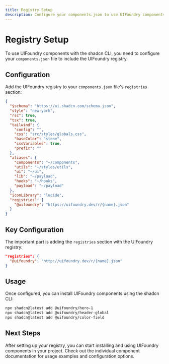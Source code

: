 ```yaml
---
title: Registry Setup
description: Configure your components.json to use UIFoundry components with the shadcn CLI
---
```


# Registry Setup

To use UIFoundry components with the shadcn CLI, you need to configure your `components.json` file to include the UIFoundry registry.

## Configuration

Add the UIFoundry registry to your `components.json` file's `registries` section:

```json title="components.json"
{
  "$schema": "https://ui.shadcn.com/schema.json",
  "style": "new-york",
  "rsc": true,
  "tsx": true,
  "tailwind": {
    "config": "",
    "css": "src/styles/globals.css",
    "baseColor": "stone",
    "cssVariables": true,
    "prefix": ""
  },
  "aliases": {
    "components": "~/components",
    "utils": "~/styles/utils",
    "ui": "~/ui",
    "lib": "~/payload",
    "hooks": "~/hooks",
    "payload": "~/payload"
  },
  "iconLibrary": "lucide",
  "registries": {
    "@uifoundry": "https://uifoundry.dev/r/{name}.json"
  }
}
```

## Key Configuration

The important part is adding the `registries` section with the UIFoundry registry:

```json
"registries": {
  "@uifoundry": "http://uifoundry.dev/r/{name}.json"
}
```

## Usage

Once configured, you can install UIFoundry components using the shadcn CLI:

```bash
npx shadcn@latest add @uifoundry/hero-1
npx shadcn@latest add @uifoundry/header-global
npx shadcn@latest add @uifoundry/color-field
```

## Next Steps

After setting up your registry, you can start installing and using UIFoundry components in your project. Check out the individual component documentation for usage examples and configuration options.

